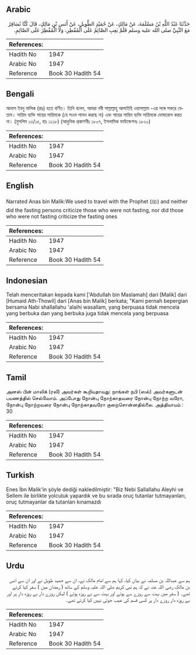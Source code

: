 ## Arabic


<div dir="rtl" lang="ar" style={{fontSize:'larger',backgroundColor:'#f8f9fa',padding:20}}>
حَدَّثَنَا عَبْدُ اللَّهِ بْنُ مَسْلَمَةَ، عَنْ مَالِكٍ، عَنْ حُمَيْدٍ الطَّوِيلِ، عَنْ أَنَسِ بْنِ مَالِكٍ، قَالَ كُنَّا نُسَافِرُ مَعَ النَّبِيِّ صلى الله عليه وسلم فَلَمْ يَعِبِ الصَّائِمُ عَلَى الْمُفْطِرِ، وَلاَ الْمُفْطِرُ عَلَى الصَّائِمِ‏.‏
</div>
<div style={{backgroundColor:'#f8f9fa',padding:20, marginBottom: 10}}><table> <thead> <tr> <th>References:</th> <th></th> </tr> </thead> <tbody><tr><td>Hadith No</td><td>1947</td></tr><tr><td>Arabic No</td><td>1947</td></tr><tr><td>Reference</td><td>Book 30 Hadith 54</td></tr></tbody></table></div>

## Bengali


<div dir="ltr" lang="bn" style={{fontSize:'larger',backgroundColor:'#f8f9fa',padding:20}}>
আনাস ইবনু মালিক (রাঃ) হতে বর্ণিত। তিনি বলেন, আমরা নবী সাল্লাল্লাহু আলাইহি ওয়াসাল্লাম -এর সঙ্গে সফরে যেতাম। সায়িম ব্যক্তি গায়ের সায়িমকে (যে সওম পালন করছে না) এবং গায়ের সায়িম ব্যক্তি সায়িমকে দোষারোপ করত না। (মুসলিম ১৩/১৫, হাঃ ১১১৮) (আধুনিক প্রকাশনীঃ ১৮০৭, ইসলামিক ফাউন্ডেশনঃ ১৮২০)
</div>
<div style={{backgroundColor:'#f8f9fa',padding:20, marginBottom: 10}}><table> <thead> <tr> <th>References:</th> <th></th> </tr> </thead> <tbody><tr><td>Hadith No</td><td>1947</td></tr><tr><td>Arabic No</td><td>1947</td></tr><tr><td>Reference</td><td>Book 30 Hadith 54</td></tr></tbody></table></div>

## English


<div dir="ltr" lang="en" style={{fontSize:'larger',backgroundColor:'#f8f9fa',padding:20}}>
Narrated Anas bin Malik:We used to travel with the Prophet (ﷺ) and neither did the fasting persons criticize those who were not fasting, nor did those who were not fasting criticize the fasting ones
</div>
<div style={{backgroundColor:'#f8f9fa',padding:20, marginBottom: 10}}><table> <thead> <tr> <th>References:</th> <th></th> </tr> </thead> <tbody><tr><td>Hadith No</td><td>1947</td></tr><tr><td>Arabic No</td><td>1947</td></tr><tr><td>Reference</td><td>Book 30 Hadith 54</td></tr></tbody></table></div>

## Indonesian


<div dir="ltr" lang="id" style={{fontSize:'larger',backgroundColor:'#f8f9fa',padding:20}}>
Telah menceritakan kepada kami ['Abdullah bin Maslamah] dari [Malik] dari [Humaid Ath-Thowil] dari [Anas bin Malik] berkata; "Kami pernah bepergian bersama Nabi shallallahu 'alaihi wasallam, yang berpuasa tidak mencela yang berbuka dan yang berbuka juga tidak mencela yang berpuasa
</div>
<div style={{backgroundColor:'#f8f9fa',padding:20, marginBottom: 10}}><table> <thead> <tr> <th>References:</th> <th></th> </tr> </thead> <tbody><tr><td>Hadith No</td><td>1947</td></tr><tr><td>Arabic No</td><td>1947</td></tr><tr><td>Reference</td><td>Book 30 Hadith 54</td></tr></tbody></table></div>

## Tamil


<div dir="ltr" lang="ta" style={{fontSize:'larger',backgroundColor:'#f8f9fa',padding:20}}>
அனஸ் பின் மாலிக் (ரலி) அவர்கள் கூறியதாவது: நாங்கள் நபி (ஸல்) அவர்களுடன் பயணத்தில் செல்வோம். அப்போது நோன்பு நோற்காதவரை நோன்பு நோற்ற வரோ, நோன்பு நோற்றவரை நோன்பு நோற்காதவரோ குறைசொன்னதில்லை. அத்தியாயம் : 30
</div>
<div style={{backgroundColor:'#f8f9fa',padding:20, marginBottom: 10}}><table> <thead> <tr> <th>References:</th> <th></th> </tr> </thead> <tbody><tr><td>Hadith No</td><td>1947</td></tr><tr><td>Arabic No</td><td>1947</td></tr><tr><td>Reference</td><td>Book 30 Hadith 54</td></tr></tbody></table></div>

## Turkish


<div dir="ltr" lang="tr" style={{fontSize:'larger',backgroundColor:'#f8f9fa',padding:20}}>
Enes İbn Malik'in şöyle dediği nakledilmiştir: "Biz Nebi Sallallahu Aleyhi ve Sellem ile birlikte yolculuk yapardık ve bu sırada oruç tutanlar tutmayanları, oruç tutmayanlar da tutanları kınamazdı
</div>
<div style={{backgroundColor:'#f8f9fa',padding:20, marginBottom: 10}}><table> <thead> <tr> <th>References:</th> <th></th> </tr> </thead> <tbody><tr><td>Hadith No</td><td>1947</td></tr><tr><td>Arabic No</td><td>1947</td></tr><tr><td>Reference</td><td>Book 30 Hadith 54</td></tr></tbody></table></div>

## Urdu


<div dir="rtl" lang="ur" style={{fontSize:'larger',backgroundColor:'#f8f9fa',padding:20}}>
ہم سے عبداللہ بن مسلمہ نے بیان کیا، کہا ہم سے امام مالک نے، ان سے حمید طویل نے اور ان سے انس بن مالک رضی اللہ عنہ نے کہ ہم نبی کریم صلی اللہ علیہ وسلم کے ساتھ ( رمضان میں ) سفر کیا کرتے تھے۔ ( سفر میں بہت سے روزے سے ہوتے اور بہت سے بے روزہ ہوتے ) لیکن روزے دار بے روزہ دار پر اور بے روزہ دار روزے دار پر کسی قسم کی عیب جوئی نہیں کیا کرتے تھے۔
</div>
<div style={{backgroundColor:'#f8f9fa',padding:20, marginBottom: 10}}><table> <thead> <tr> <th>References:</th> <th></th> </tr> </thead> <tbody><tr><td>Hadith No</td><td>1947</td></tr><tr><td>Arabic No</td><td>1947</td></tr><tr><td>Reference</td><td>Book 30 Hadith 54</td></tr></tbody></table></div>